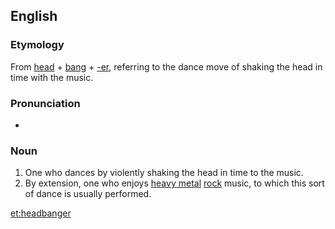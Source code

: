 ==English==
===Etymology===
{{wikipedia|headbanging}}
From [[head]] + [[bang]] + [[-er]], referring to the dance move of shaking the head in time with the music.

===Pronunciation===
*{{audio|en-us-headbanger.ogg|Audio (US)}}

===Noun===
{{en-noun}}
# One who dances by violently shaking the head in time to the music.
# By extension, one who enjoys [[heavy metal]] [[rock]] music, to which this sort of dance is usually performed.

[[et:headbanger]]